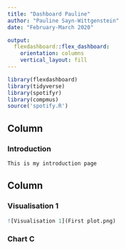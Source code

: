 ```yaml
---
title: "Dashboard Pauline"
author: "Pauline Sayn-Wittgenstein" 
date: "February-March 2020"

output: 
  flexdashboard::flex_dashboard:
    orientation: columns
    vertical_layout: fill
---
```


```r
library(flexdashboard)
library(tidyverse)
library(spotifyr)
library(compmus)
source('spotify.R')
```

Column {data-width=650}
-----------------------------------------------------------------------

### Introduction 

```r
This is my introduction page
```

Column {data-width=350}
-----------------------------------------------------------------------

### Visualisation 1

```r
![Visualisation 1](First plot.png)
```

### Chart C

```r

```

